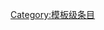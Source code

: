 {{catmore1|[[Wikipedia:云南专题|Wikipedia:云南专题]]}}
{{Articles by Quality|topic=云南|project=云南|format=TOC}}
{{emptycat}}

[[Category:模板级条目|Category:模板级条目]]